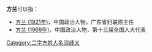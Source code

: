 '''方兰'''可以指：
* [[方兰_(1921年)|方兰 (1921年)]]，中国政治人物，广东省妇联原主任
* [[方兰_(1969年)|方兰 (1969年)]]，中国政治人物，第十三届全国人大代表

{{disambig}}

[[Category:二字方姓人名消歧义|Category:二字方姓人名消歧义]]